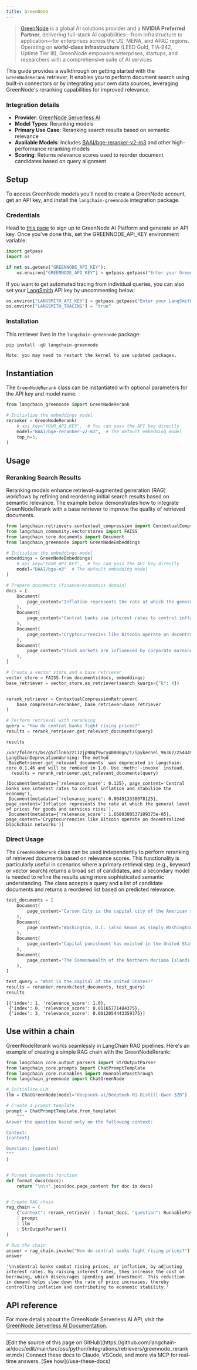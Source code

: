 ```yaml
---
title: GreenNode
---
```


>[GreenNode](https://greennode.ai/) is a global AI solutions provider and a **NVIDIA Preferred Partner**, delivering full-stack AI capabilities—from infrastructure to application—for enterprises across the US, MENA, and APAC regions. Operating on **world-class infrastructure** (LEED Gold, TIA‑942, Uptime Tier III), GreenNode empowers enterprises, startups, and researchers with a comprehensive suite of AI services

This guide provides a walkthrough on getting started with the `GreenNodeRerank` retriever. It enables you to perform document search using built-in connectors or by integrating your own data sources, leveraging GreenNode's reranking capabilities for improved relevance.

### Integration details

- **Provider**: [GreenNode Serverless AI](https://aiplatform.console.greennode.ai/playground)
- **Model Types**: Reranking models
- **Primary Use Case**: Reranking search results based on semantic relevance
- **Available Models**: Includes [BAAI/bge-reranker-v2-m3](https://huggingface.co/BAAI/bge-reranker-v2-m3) and other high-performance reranking models
- **Scoring**: Returns relevance scores used to reorder document candidates based on query alignment

## Setup

To access GreenNode models you'll need to create a GreenNode account, get an API key, and install the `langchain-greennode` integration package.

### Credentials

Head to [this page](https://aiplatform.console.greennode.ai/api-keys) to sign up to GreenNode AI Platform and generate an API key. Once you've done this, set the GREENNODE_API_KEY environment variable:

```python
import getpass
import os

if not os.getenv("GREENNODE_API_KEY"):
    os.environ["GREENNODE_API_KEY"] = getpass.getpass("Enter your GreenNode API key: ")
```

If you want to get automated tracing from individual queries, you can also set your [LangSmith](https://docs.smith.langchain.com/) API key by uncommenting below:

```python
os.environ["LANGSMITH_API_KEY"] = getpass.getpass("Enter your LangSmith API key: ")
os.environ["LANGSMITH_TRACING"] = "true"
```

### Installation

This retriever lives in the `langchain-greennode` package:

```python
pip install -qU langchain-greennode
```

```output
Note: you may need to restart the kernel to use updated packages.
```

## Instantiation

The `GreenNodeRerank` class can be instantiated with optional parameters for the API key and model name:

```python
from langchain_greennode import GreenNodeRerank

# Initialize the embeddings model
reranker = GreenNodeRerank(
    # api_key="YOUR_API_KEY",  # You can pass the API key directly
    model="BAAI/bge-reranker-v2-m3",  # The default embedding model
    top_n=3,
)
```

## Usage

### Reranking Search Results

Reranking models enhance retrieval-augmented generation (RAG) workflows by refining and reordering initial search results based on semantic relevance. The example below demonstrates how to integrate GreenNodeRerank with a base retriever to improve the quality of retrieved documents.

```python
from langchain.retrievers.contextual_compression import ContextualCompressionRetriever
from langchain_community.vectorstores import FAISS
from langchain_core.documents import Document
from langchain_greennode import GreenNodeEmbeddings

# Initialize the embeddings model
embeddings = GreenNodeEmbeddings(
    # api_key="YOUR_API_KEY",  # You can pass the API key directly
    model="BAAI/bge-m3"  # The default embedding model
)

# Prepare documents (finance/economics domain)
docs = [
    Document(
        page_content="Inflation represents the rate at which the general level of prices for goods and services rises"
    ),
    Document(
        page_content="Central banks use interest rates to control inflation and stabilize the economy"
    ),
    Document(
        page_content="Cryptocurrencies like Bitcoin operate on decentralized blockchain networks"
    ),
    Document(
        page_content="Stock markets are influenced by corporate earnings, investor sentiment, and economic indicators"
    ),
]

# Create a vector store and a base retriever
vector_store = FAISS.from_documents(docs, embeddings)
base_retriever = vector_store.as_retriever(search_kwargs={"k": 4})


rerank_retriever = ContextualCompressionRetriever(
    base_compressor=reranker, base_retriever=base_retriever
)

# Perform retrieval with reranking
query = "How do central banks fight rising prices?"
results = rerank_retriever.get_relevant_documents(query)

results
```

```output
/var/folders/bs/g52lln652z11zjp98qf9wcy40000gn/T/ipykernel_96362/2544494776.py:41: LangChainDeprecationWarning: The method `BaseRetriever.get_relevant_documents` was deprecated in langchain-core 0.1.46 and will be removed in 1.0. Use :meth:`~invoke` instead.
  results = rerank_retriever.get_relevant_documents(query)
```

```output
[Document(metadata={'relevance_score': 0.125}, page_content='Central banks use interest rates to control inflation and stabilize the economy'),
 Document(metadata={'relevance_score': 0.004913330078125}, page_content='Inflation represents the rate at which the general level of prices for goods and services rises'),
 Document(metadata={'relevance_score': 1.6689300537109375e-05}, page_content='Cryptocurrencies like Bitcoin operate on decentralized blockchain networks')]
```

### Direct Usage

The `GreenNodeRerank` class can be used independently to perform reranking of retrieved documents based on relevance scores. This functionality is particularly useful in scenarios where a primary retrieval step (e.g., keyword or vector search) returns a broad set of candidates, and a secondary model is needed to refine the results using more sophisticated semantic understanding. The class accepts a query and a list of candidate documents and returns a reordered list based on predicted relevance.

```python
test_documents = [
    Document(
        page_content="Carson City is the capital city of the American state of Nevada."
    ),
    Document(
        page_content="Washington, D.C. (also known as simply Washington or D.C.) is the capital of the United States."
    ),
    Document(
        page_content="Capital punishment has existed in the United States since beforethe United States was a country."
    ),
    Document(
        page_content="The Commonwealth of the Northern Mariana Islands is a group of islands in the Pacific Ocean. Its capital is Saipan."
    ),
]

test_query = "What is the capital of the United States?"
results = reranker.rerank(test_documents, test_query)
results
```

```output
[{'index': 1, 'relevance_score': 1.0},
 {'index': 0, 'relevance_score': 0.01165771484375},
 {'index': 3, 'relevance_score': 0.0012054443359375}]
```

## Use within a chain

GreenNodeRerank works seamlessly in LangChain RAG pipelines. Here's an example of creating a simple RAG chain with the GreenNodeRerank:

```python
from langchain_core.output_parsers import StrOutputParser
from langchain_core.prompts import ChatPromptTemplate
from langchain_core.runnables import RunnablePassthrough
from langchain_greennode import ChatGreenNode

# Initialize LLM
llm = ChatGreenNode(model="deepseek-ai/DeepSeek-R1-Distill-Qwen-32B")

# Create a prompt template
prompt = ChatPromptTemplate.from_template(
    """
Answer the question based only on the following context:

Context:
{context}

Question: {question}
"""
)


# Format documents function
def format_docs(docs):
    return "\n\n".join(doc.page_content for doc in docs)


# Create RAG chain
rag_chain = (
    {"context": rerank_retriever | format_docs, "question": RunnablePassthrough()}
    | prompt
    | llm
    | StrOutputParser()
)

# Run the chain
answer = rag_chain.invoke("How do central banks fight rising prices?")
answer
```

```output
'\n\nCentral banks combat rising prices, or inflation, by adjusting interest rates. By raising interest rates, they increase the cost of borrowing, which discourages spending and investment. This reduction in demand helps slow down the rate of price increases, thereby controlling inflation and contributing to economic stability.'
```

## API reference

For more details about the GreenNode Serverless AI API, visit the [GreenNode Serverless AI Documentation](https://aiplatform.console.greennode.ai/api-docs/maas).

---

<Callout icon="pen-to-square" iconType="regular">
    [Edit the source of this page on GitHub](https://github.com/langchain-ai/docs/edit/main/src/oss/python/integrations/retrievers/greennode_reranker.mdx)
</Callout>
<Tip icon="terminal" iconType="regular">
    Connect these docs to Claude, VSCode, and more via MCP for    real-time answers. [See how](/use-these-docs)
</Tip>
